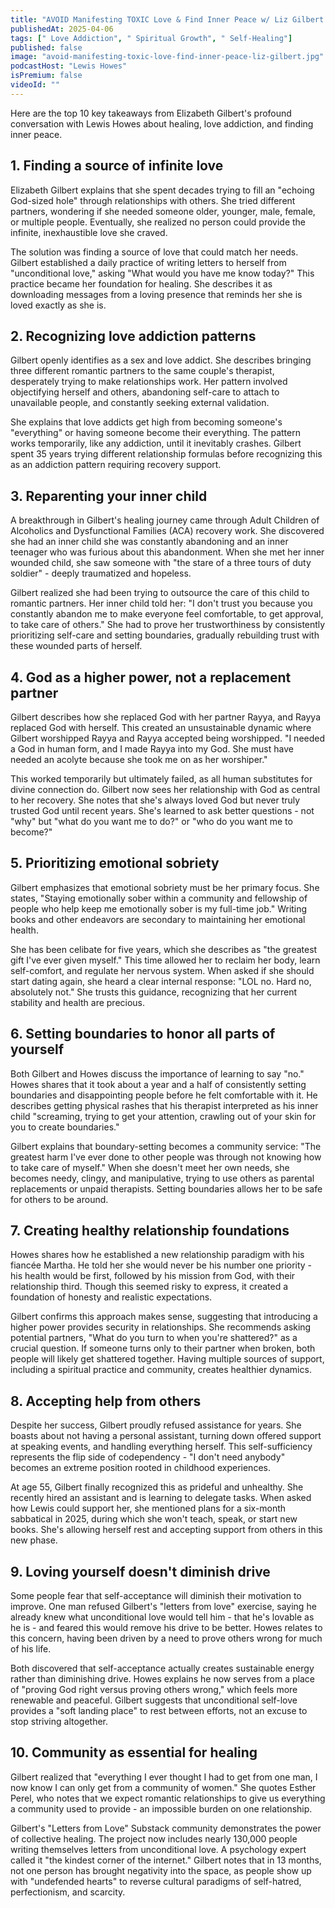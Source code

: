 ```yaml
---
title: "AVOID Manifesting TOXIC Love & Find Inner Peace w/ Liz Gilbert “This Almost Killed Me”"
publishedAt: 2025-04-06
tags: [" Love Addiction", " Spiritual Growth", " Self-Healing"]
published: false
image: "avoid-manifesting-toxic-love-find-inner-peace-liz-gilbert.jpg"
podcastHost: "Lewis Howes"
isPremium: false
videoId: ""
---
```



<PodcastSummaryPageLayout frontmatter={frontmatter}>

Here are the top 10 key takeaways from Elizabeth Gilbert's profound conversation with Lewis Howes about healing, love addiction, and finding inner peace.

## 1. Finding a source of infinite love

Elizabeth Gilbert explains that she spent decades trying to fill an "echoing God-sized hole" through relationships with others. She tried different partners, wondering if she needed someone older, younger, male, female, or multiple people. Eventually, she realized no person could provide the infinite, inexhaustible love she craved.

The solution was finding a source of love that could match her needs. Gilbert established a daily practice of writing letters to herself from "unconditional love," asking "What would you have me know today?" This practice became her foundation for healing. She describes it as downloading messages from a loving presence that reminds her she is loved exactly as she is.

## 2. Recognizing love addiction patterns

Gilbert openly identifies as a sex and love addict. She describes bringing three different romantic partners to the same couple's therapist, desperately trying to make relationships work. Her pattern involved objectifying herself and others, abandoning self-care to attach to unavailable people, and constantly seeking external validation.

She explains that love addicts get high from becoming someone's "everything" or having someone become their everything. The pattern works temporarily, like any addiction, until it inevitably crashes. Gilbert spent 35 years trying different relationship formulas before recognizing this as an addiction pattern requiring recovery support.

## 3. Reparenting your inner child

A breakthrough in Gilbert's healing journey came through Adult Children of Alcoholics and Dysfunctional Families (ACA) recovery work. She discovered she had an inner child she was constantly abandoning and an inner teenager who was furious about this abandonment. When she met her inner wounded child, she saw someone with "the stare of a three tours of duty soldier" - deeply traumatized and hopeless.

Gilbert realized she had been trying to outsource the care of this child to romantic partners. Her inner child told her: "I don't trust you because you constantly abandon me to make everyone feel comfortable, to get approval, to take care of others." She had to prove her trustworthiness by consistently prioritizing self-care and setting boundaries, gradually rebuilding trust with these wounded parts of herself.

## 4. God as a higher power, not a replacement partner

Gilbert describes how she replaced God with her partner Rayya, and Rayya replaced God with herself. This created an unsustainable dynamic where Gilbert worshipped Rayya and Rayya accepted being worshipped. "I needed a God in human form, and I made Rayya into my God. She must have needed an acolyte because she took me on as her worshiper."

This worked temporarily but ultimately failed, as all human substitutes for divine connection do. Gilbert now sees her relationship with God as central to her recovery. She notes that she's always loved God but never truly trusted God until recent years. She's learned to ask better questions - not "why" but "what do you want me to do?" or "who do you want me to become?"

## 5. Prioritizing emotional sobriety

Gilbert emphasizes that emotional sobriety must be her primary focus. She states, "Staying emotionally sober within a community and fellowship of people who help keep me emotionally sober is my full-time job." Writing books and other endeavors are secondary to maintaining her emotional health.

She has been celibate for five years, which she describes as "the greatest gift I've ever given myself." This time allowed her to reclaim her body, learn self-comfort, and regulate her nervous system. When asked if she should start dating again, she heard a clear internal response: "LOL no. Hard no, absolutely not." She trusts this guidance, recognizing that her current stability and health are precious.

## 6. Setting boundaries to honor all parts of yourself

Both Gilbert and Howes discuss the importance of learning to say "no." Howes shares that it took about a year and a half of consistently setting boundaries and disappointing people before he felt comfortable with it. He describes getting physical rashes that his therapist interpreted as his inner child "screaming, trying to get your attention, crawling out of your skin for you to create boundaries."

Gilbert explains that boundary-setting becomes a community service: "The greatest harm I've ever done to other people was through not knowing how to take care of myself." When she doesn't meet her own needs, she becomes needy, clingy, and manipulative, trying to use others as parental replacements or unpaid therapists. Setting boundaries allows her to be safe for others to be around.

## 7. Creating healthy relationship foundations

Howes shares how he established a new relationship paradigm with his fiancée Martha. He told her she would never be his number one priority - his health would be first, followed by his mission from God, with their relationship third. Though this seemed risky to express, it created a foundation of honesty and realistic expectations.

Gilbert confirms this approach makes sense, suggesting that introducing a higher power provides security in relationships. She recommends asking potential partners, "What do you turn to when you're shattered?" as a crucial question. If someone turns only to their partner when broken, both people will likely get shattered together. Having multiple sources of support, including a spiritual practice and community, creates healthier dynamics.

## 8. Accepting help from others

Despite her success, Gilbert proudly refused assistance for years. She boasts about not having a personal assistant, turning down offered support at speaking events, and handling everything herself. This self-sufficiency represents the flip side of codependency - "I don't need anybody" becomes an extreme position rooted in childhood experiences.

At age 55, Gilbert finally recognized this as prideful and unhealthy. She recently hired an assistant and is learning to delegate tasks. When asked how Lewis could support her, she mentioned plans for a six-month sabbatical in 2025, during which she won't teach, speak, or start new books. She's allowing herself rest and accepting support from others in this new phase.

## 9. Loving yourself doesn't diminish drive

Some people fear that self-acceptance will diminish their motivation to improve. One man refused Gilbert's "letters from love" exercise, saying he already knew what unconditional love would tell him - that he's lovable as he is - and feared this would remove his drive to be better. Howes relates to this concern, having been driven by a need to prove others wrong for much of his life.

Both discovered that self-acceptance actually creates sustainable energy rather than diminishing drive. Howes explains he now serves from a place of "proving God right versus proving others wrong," which feels more renewable and peaceful. Gilbert suggests that unconditional self-love provides a "soft landing place" to rest between efforts, not an excuse to stop striving altogether.

## 10. Community as essential for healing

Gilbert realized that "everything I ever thought I had to get from one man, I now know I can only get from a community of women." She quotes Esther Perel, who notes that we expect romantic relationships to give us everything a community used to provide - an impossible burden on one relationship.

Gilbert's "Letters from Love" Substack community demonstrates the power of collective healing. The project now includes nearly 130,000 people writing themselves letters from unconditional love. A psychology expert called it "the kindest corner of the internet." Gilbert notes that in 13 months, not one person has brought negativity into the space, as people show up with "undefended hearts" to reverse cultural paradigms of self-hatred, perfectionism, and scarcity.

</PodcastSummaryPageLayout>
